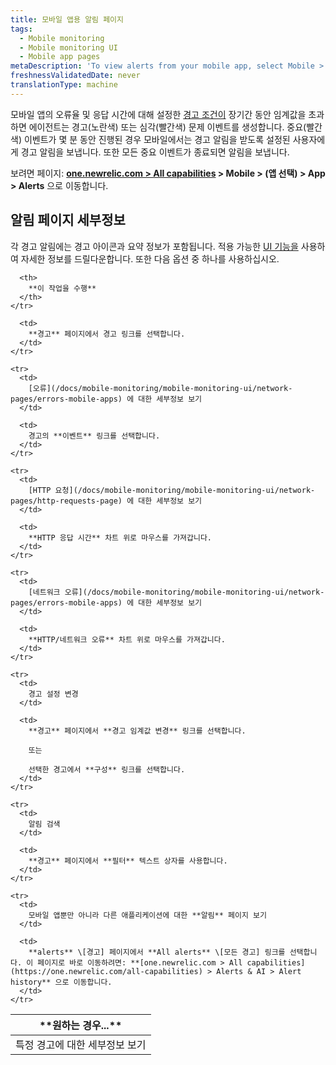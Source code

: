 ```yaml
---
title: 모바일 앱용 알림 페이지
tags:
  - Mobile monitoring
  - Mobile monitoring UI
  - Mobile app pages
metaDescription: 'To view alerts from your mobile app, select Mobile > (select an app) > App > Alerts.'
freshnessValidatedDate: never
translationType: machine
---
```


모바일 앱의 오류율 및 응답 시간에 대해 설정한 [경고 조건이](/docs/mobile-apps/alert-settings) 장기간 동안 임계값을 초과하면 <InlinePopover type="mobile"/>에이전트는 경고(노란색) 또는 심각(빨간색) 문제 이벤트를 생성합니다. 중요(빨간색) 이벤트가 몇 분 동안 진행된 경우 모바일에서는 경고 알림을 받도록 설정된 사용자에게 경고 알림을 보냅니다. 또한 모든 중요 이벤트가 종료되면 알림을 보냅니다.

보려면 <InlinePopover type="alerts"/>페이지: **[one.newrelic.com > All capabilities](https://one.newrelic.com/all-capabilities) > Mobile > (앱 선택) > App > Alerts** 으로 이동합니다.

## 알림 페이지 세부정보

각 경고 알림에는 경고 아이콘과 요약 정보가 포함됩니다. 적용 가능한 [UI 기능을](/docs/new-relic-solutions/new-relic-one/introduction-new-relic-platform) 사용하여 자세한 정보를 드릴다운합니다. 또한 다음 옵션 중 하나를 사용하십시오.

<table>
  <thead>
    <tr>
      <th width={200}>
        **원하는 경우...**
      </th>

      <th>
        **이 작업을 수행**
      </th>
    </tr>
  </thead>

  <tbody>
    <tr>
      <td>
        특정 경고에 대한 세부정보 보기
      </td>

      <td>
        **경고** 페이지에서 경고 링크를 선택합니다.
      </td>
    </tr>

    <tr>
      <td>
        [오류](/docs/mobile-monitoring/mobile-monitoring-ui/network-pages/errors-mobile-apps) 에 대한 세부정보 보기
      </td>

      <td>
        경고의 **이벤트** 링크를 선택합니다.
      </td>
    </tr>

    <tr>
      <td>
        [HTTP 요청](/docs/mobile-monitoring/mobile-monitoring-ui/network-pages/http-requests-page) 에 대한 세부정보 보기
      </td>

      <td>
        **HTTP 응답 시간** 차트 위로 마우스를 가져갑니다.
      </td>
    </tr>

    <tr>
      <td>
        [네트워크 오류](/docs/mobile-monitoring/mobile-monitoring-ui/network-pages/errors-mobile-apps) 에 대한 세부정보 보기
      </td>

      <td>
        **HTTP/네트워크 오류** 차트 위로 마우스를 가져갑니다.
      </td>
    </tr>

    <tr>
      <td>
        경고 설정 변경
      </td>

      <td>
        **경고** 페이지에서 **경고 임계값 변경** 링크를 선택합니다.

        또는

        선택한 경고에서 **구성** 링크를 선택합니다.
      </td>
    </tr>

    <tr>
      <td>
        알림 검색
      </td>

      <td>
        **경고** 페이지에서 **필터** 텍스트 상자를 사용합니다.
      </td>
    </tr>

    <tr>
      <td>
        모바일 앱뿐만 아니라 다른 애플리케이션에 대한 **알림** 페이지 보기
      </td>

      <td>
        **alerts** \[경고] 페이지에서 **All alerts** \[모든 경고] 링크를 선택합니다. 이 페이지로 바로 이동하려면: **[one.newrelic.com > All capabilities](https://one.newrelic.com/all-capabilities) > Alerts & AI > Alert history** 으로 이동합니다.
      </td>
    </tr>
  </tbody>
</table>